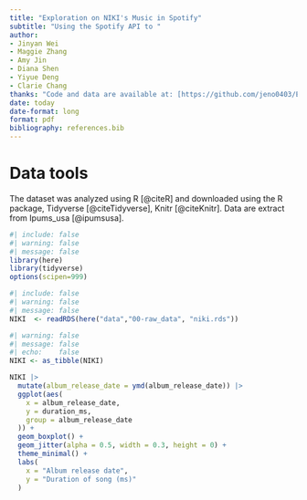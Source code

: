 ```yaml
---
title: "Exploration on NIKI's Music in Spotify"
subtitle: "Using the Spotify API to "
author: 
- Jinyan Wei
- Maggie Zhang
- Amy Jin
- Diana Shen
- Yiyue Deng
- Clarie Chang 
thanks: "Code and data are available at: [https://github.com/jeno0403/Explore_Spotify_Data.git]"
date: today
date-format: long
format: pdf
bibliography: references.bib
---
```


# Data tools

The dataset was analyzed using R [@citeR] and downloaded using the R package, Tidyverse [@citeTidyverse], Knitr [@citeKnitr]. Data are extract from Ipums_usa [@ipumsusa].


```r
#| include: false
#| warning: false
#| message: false
library(here)
library(tidyverse)
options(scipen=999)
```

```r
#| include: false
#| warning: false
#| message: false
NIKI  <- readRDS(here("data","00-raw_data", "niki.rds"))
```

```r
#| warning: false
#| message: false
#| echo:    false
NIKI <- as_tibble(NIKI)

NIKI |>
  mutate(album_release_date = ymd(album_release_date)) |>
  ggplot(aes(
    x = album_release_date,
    y = duration_ms,
    group = album_release_date
  )) +
  geom_boxplot() +
  geom_jitter(alpha = 0.5, width = 0.3, height = 0) +
  theme_minimal() +
  labs(
    x = "Album release date",
    y = "Duration of song (ms)"
  )
```





